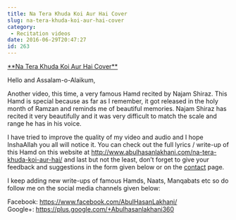 ```yaml
---
title: Na Tera Khuda Koi Aur Hai Cover
slug: na-tera-khuda-koi-aur-hai-cover
category:
 - Recitation videos
date: 2016-06-29T20:47:27
id: 263
---
```


<p><span style="text-decoration: underline;">**Na Tera Khuda Koi Aur Hai Cover**</span></p>
<p>Hello and Assalam-o-Alaikum,</p>
<p>Another video, this time, a very famous Hamd recited by Najam Shiraz. This Hamd is special because as far as I remember, it got released in the holy month of Ramzan and reminds me of beautiful memories. Najam Shiraz has recited it very beautifully and it was very difficult to match the scale and range he has in his voice.</p>
<p>I have tried to improve the quality of my video and audio and I hope InshaAllah you all will notice it. You can check out the full lyrics / write-up of this Hamd on this website at <a href="http://www.abulhasanlakhani.com/na-tera-khuda-koi-aur-hai/">http://www.abulhasanlakhani.com/na-tera-khuda-koi-aur-hai/</a> and last but not the least, don’t forget to give your feedback and suggestions in the form given below or on the <a href="http://www.abulhasanlakhani.com/contact/">contact</a> page.</p>
<p>I keep adding new write-ups of famous Hamds, Naats, Manqabats etc so do follow me on the social media channels given below:</p>
<p>Facebook: <a href="https://www.facebook.com/AbulHasanLakhani/">https://www.facebook.com/AbulHasanLakhani/</a><br />
Google+: <a href="https://plus.google.com/+Abulhasanlakhani360">https://plus.google.com/+Abulhasanlakhani360</a></p>
<p> </p>